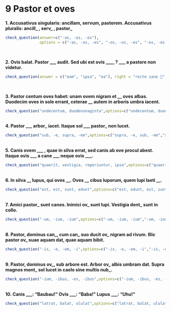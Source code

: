# 9 Pastor et oves

**1. Accusativus singularis: ancillam, servum, pastorem. Accusativus pluralis: ancill_ , serv_ , pastor_**

```{r}
check_question(answer=c("-as, -os, -es"), 
               options = c("-as, -os, -es", "-os, -os, -es", "-os, -es, -as", "-as, -es, -os"), right = "probe 👌", wrong = "non ita ☹️", button_label = "Rectene dico?", type = "radio")
```
</br>

**2. Ovis balat. Pastor ___ audit. Sed ubi est ovis ____ ? ___ a pastore non videtur.** 

```{r}
check_question(answer = c("eam", "ipsa", "ea"), right = "recte sane 🙂", wrong = "cogitandum est 🤔", button_label = "Rectene dico?", type = "in_order")
```
</br>

**3. Pastor centum oves habet: unam ovem nigram et __ oves albas. Duodecim oves in sole errant, ceterae __ autem in arboris umbra iacent.**

```{r}
check_question("undecentum, duodenonaginta",options=c("undecentum, duodenonaginta","undenonaginta, duodenonagina","undenonaginta, duodeoctoginta","undecentum, duodeoctogina"),type="radio",button_label="Rectene dico?",right="Probe👌",wrong="Non hercle vero!😕")
```

</br>
**4. Pastor ___ arbor_ iacet. Itaque sol ___ pastor_ non lucet.**

```{r}
check_question("sub, -e, supra, -em",options=c("supra, -e, sub, -em","sub, -em, supra, -e","supra, -em, sub, -e","sub, -e, supra, -em"),type="radio",button_label="Rectene dico?",right="Sic est🤩",wrong="Cogitandum est🤔")
```

</br>
**5. Canis ovem \_\_\_ , quae in silva errat, sed canis ab ove procul abest. Itaque ovis \_\_\_ a cane \_\_\_ neque ovis \_\_\_.**

```{r}
check_question("quaerit, vestigia, reperiuntur, ipsa",options=c("quaerit, ipsa, reperitur, vestigia","quaerit, vestigia, reperiuntur, ipsa","reperit, vestigia, quaeruntur, ipsa","reperit, ipsa, quaeritur, vestigia"),type="radio",button_label="Rectene dico?",right="Ita, ut dicis👏",wrong="Quid ais?🤨")
```

</br>
**6. In silva \_\_ lupus, qui oves \_\_. Oves \_\_ cibus luporum, quem lupi laeti \_\_.**

```{r}
check_question("est, est, sunt, edunt",options=c("est, edunt, est, sunt","est, est, sunt, edunt","est, edunt, sunt, est","est, est, edunt, sunt"),type="radio",button_label="Rectene dico?",right="Optime!👍",wrong="Minime😔")
```

</br>
**7. Amici pastor_ sunt canes. Inimici ov_ sunt lupi. Vestigia dent_ sunt in collo.**

```{r}
check_question("-um, -ium, -ium",options=c("-um, -ium, -ium","-um, -ium, -um","-ium, -ium, -um","-um, -um, -ium"),type="radio",button_label="Rectene dico?",right="Recte sane🙂",wrong="Non ita😿")
```

</br>
**8. Pastor, dominus can_, cum can_ suo ducit ov_ nigram ad rivum. Illic pastor ov_ suae aquam dat, quae aquam bibit.**

```{r}
check_question("-is, -e, -em, -i",options=c("-is, -e, -em, -i","-is, -e, -am, -i","-is, -o, -em, -ae","-is, -o, -am, -ae"),type="radio",button_label="Rectene dico?",right="Probe👌",wrong="Non hercle vero!😕")
```

</br>
**9. Pastor, dominus ov_, sub arbore est. Arbor ov_ albis umbram dat. Supra magnos mont_ sol lucet in caelo sine multis nub_.**

```{r}
check_question("-ium, -ibus, -es, -ibus",options=c("-ium, -ibus, -es, -ibus","-ium, -is, -os, -is","-ium, -ibus, -es, -is","-ium, -is, -os, -ibus"),type="radio",button_label="Rectene dico?",right="Sic est🤩",wrong="Cogitandum est🤔")
```

</br>
**10. Canis \_\_\_: "Baubau!" Ovis \_\_\_: "Baba!" Lupus \_\_\_: "Uhu!"**

```{r}
check_question("latrat, balat, ululat",options=c("latrat, balat, ululat","ululat, latrat, balat","ululat, balat, latrat","balat, latrat, ululat"),type="radio",button_label="Rectene dico?",right="Ita, ut dicis👏",wrong="Quid ais?🤨")
```

</br>